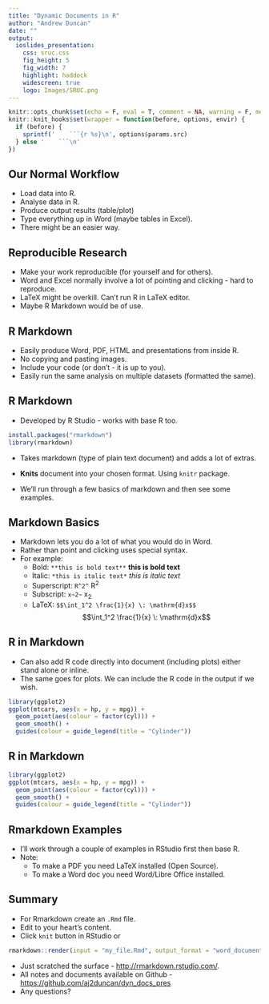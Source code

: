 ```yaml
---
title: "Dynamic Documents in R"
author: "Andrew Duncan"
date: ""
output: 
  ioslides_presentation:
    css: sruc.css
    fig_height: 5
    fig_width: 7
    highlight: haddock
    widescreen: true
    logo: Images/SRUC.png
---
```


```r
knitr::opts_chunk$set(echo = F, eval = T, comment = NA, warning = F, message = NA)
knitr::knit_hooks$set(wrapper = function(before, options, envir) {
  if (before) {
    sprintf('    ```{r %s}\n', options$params.src)
  } else '    ```\n'
})
```

## Our Normal Workflow

- Load data into R.
- Analyse data in R.
- Produce output results (table/plot)
- Type everything up in Word (maybe tables in Excel).
- There might be an easier way.

## Reproducible Research

- Make your work reproducible (for yourself and for others). 
- Word and Excel normally involve a lot of pointing and clicking - hard to reproduce.
- LaTeX might be overkill. Can't run R in LaTeX editor.
- Maybe R Markdown would be of use.

## R Markdown

- Easily produce Word, PDF, HTML and presentations from inside R. 
- No copying and pasting images. 
- Include your code (or don't - it is up to you).
- Easily run the same analysis on multiple datasets (formatted the same).


## R Markdown

- Developed by R Studio - works with base R too.
```r
install.packages("rmarkdown")
library(rmarkdown)
```
- Takes markdown (type of plain text document) and adds a lot of extras.
- **Knits** document into your chosen format. Using `knitr` package.

- We'll run through a few basics of markdown and then see some examples.

## Markdown Basics

- Markdown lets you do a lot of what you would do in Word. 
- Rather than point and clicking uses special syntax.
- For example: 
    + Bold: `**this is bold text**` **this is bold text**
    + Italic: `*this is italic text*` *this is italic text*
    + Superscript: `R^2^` R^2^
    + Subscript: `x~2~` x~2~
    + LaTeX: `$$\int_1^2 \frac{1}{x} \: \mathrm{d}x$$` $$\int_1^2 \frac{1}{x} \: \mathrm{d}x$$


## R in Markdown

- Can also add R code directly into document (including plots) either stand alone or inline. 
- The same goes for plots. We can include the R code in the output if we wish.

```r
library(ggplot2)
ggplot(mtcars, aes(x = hp, y = mpg)) + 
  geom_point(aes(colour = factor(cyl))) + 
  geom_smooth() + 
  guides(colour = guide_legend(title = "Cylinder"))
```

## R in Markdown

```r
library(ggplot2)
ggplot(mtcars, aes(x = hp, y = mpg)) + 
  geom_point(aes(colour = factor(cyl))) + 
  geom_smooth() + 
  guides(colour = guide_legend(title = "Cylinder"))
```

## Rmarkdown Examples

- I'll work through a couple of examples in RStudio first then base R.
- Note: 
    + To make a PDF you need LaTeX installed (Open Source). 
    + To make a Word doc you need Word/Libre Office installed.

## Summary

- For Rmarkdown create an `.Rmd` file. 
- Edit to your heart's content.
- Click `knit` button in RStudio or
```r
rmarkdown::render(input = "my_file.Rmd", output_format = "word_document")
```
- Just scratched the surface - <a href = "http://rmarkdown.rstudio.com/" target = "_blank">http://rmarkdown.rstudio.com/</a>.
- All notes and documents available on Github  - <a href = "https://github.com/aj2duncan/dyn_docs_pres"> https://github.com/aj2duncan/dyn_docs_pres </a>
- Any questions?